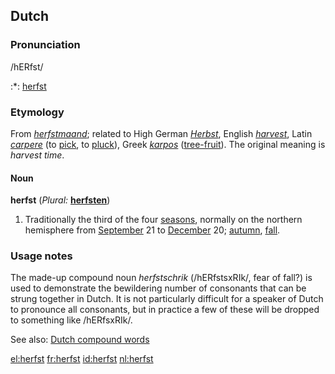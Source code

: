 ==Dutch==

===Pronunciation===
/hERfst/
:*{{sound}}: [[Media:nl-herfst.ogg|herfst]]

===Etymology===
From ''[[herfstmaand]]''; related to High German ''[[Herbst]]'', English ''[[harvest]]'', Latin ''[[carpere]]'' (to [[pick]], to [[pluck]]), Greek ''[[karpos]]'' ([[tree-fruit]]). The original meaning is ''harvest time''.

====Noun====
'''herfst'''  (''Plural:'' '''[[herfsten]]''')

# Traditionally the third of the four [[season]]s, normally on the northern hemisphere from [[September]] 21 to [[December]] 20; [[autumn]], [[fall]].

===Usage notes===
The made-up compound noun ''herfstschrik'' (/hERfstsxRIk/, fear of fall?) is used to demonstrate the bewildering number of consonants that can be strung together in Dutch. It is not particularly difficult for a speaker of Dutch to pronounce all consonants, but in practice a few of these will be dropped to something like /hERfsxRIk/.

See also: [[Dutch compound words]]

[[el:herfst]]
[[fr:herfst]]
[[id:herfst]]
[[nl:herfst]]